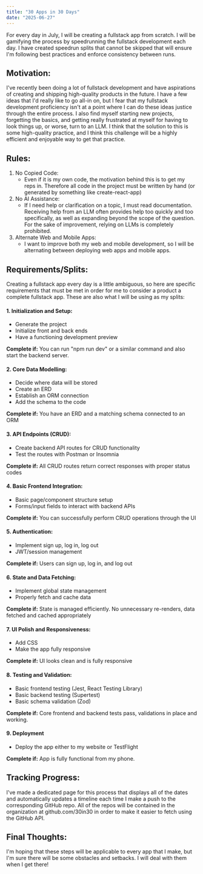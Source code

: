 ```yaml
---
title: "30 Apps in 30 Days"
date: "2025-06-27"
---
```


For every day in July, I will be creating a fullstack app from scratch. I will be gamifying the process by speedrunning the fullstack development each day. I have created speedrun splits that cannot be skipped that will ensure I'm following best practices and enforce consistency between runs.

## Motivation:

I've recently been doing a lot of fullstack development and have aspirations of creating and shipping high-quality products in the future. I have a few ideas that I'd really like to go all-in on, but I fear that my fullstack development proficiency isn't at a point where I can do these ideas justice through the entire process. I also find myself starting new projects, forgetting the basics, and getting really frustrated at myself for having to look things up, or worse, turn to an LLM. I think that the solution to this is some high-quality practice, and I think this challenge will be a highly efficient and enjoyable way to get that practice.

## Rules:

1. No Copied Code:
	- Even if it is my own code, the motivation behind this is to get my reps in. Therefore all code in the project must be written by hand (or generated by something like create-react-app)
2. No AI Assistance:
	- If I need help or clarification on a topic, I must read documentation. Receiving help from an LLM often provides help too quickly and too specifically, as well as expanding beyond the scope of the question. For the sake of improvement, relying on LLMs is completely prohibited.
3. Alternate Web and Mobile Apps:
	- I want to improve both my web and mobile development, so I will be alternating between deploying web apps and mobile apps.

## Requirements/Splits:

Creating a fullstack app every day is a little ambiguous, so here are specific requirements that must be met in order for me to consider a product a complete fullstack app. These are also what I will be using as my splits:


#### 1. Initialization and Setup:

- Generate the project
- Initialize front and back ends
- Have a functioning development preview

**Complete if:** You can run "npm run dev" or a similar command and also start the backend server.

#### 2. Core Data Modelling:

- Decide where data will be stored
- Create an ERD
- Establish an ORM connection
- Add the schema to the code

**Complete if:** You have an ERD and a matching schema connected to an ORM

#### 3. API Endpoints (CRUD):

- Create backend API routes for CRUD functionality
- Test the routes with Postman or Insomnia

**Complete if:** All CRUD routes return correct responses with proper status codes
#### 4. Basic Frontend Integration:

- Basic page/component structure setup
- Forms/input fields to interact with backend APIs

**Complete if:** You can successfully perform CRUD operations through the UI

#### 5. Authentication:

- Implement sign up, log in, log out
- JWT/session management

**Complete if:** Users can sign up, log in, and log out


#### 6. State and Data Fetching:

- Implement global state management
- Properly fetch and cache data

**Complete if:** State is managed efficiently. No unnecessary re-renders, data fetched and cached appropriately


#### 7. UI Polish and Responsiveness:

- Add CSS
- Make the app fully responsive

**Complete if:** UI looks clean and is fully responsive


#### 8. Testing and Validation:

- Basic frontend testing (Jest, React Testing Library)
- Basic backend testing (Supertest)
- Basic schema validation (Zod)

**Complete if:** Core frontend and backend tests pass, validations in place and working.

#### 9. Deployment

- Deploy the app either to my website or TestFlight

**Complete if:** App is fully functional from my phone.


## Tracking Progress:

I've made a dedicated page for this process that displays all of the dates and automatically updates a timeline each time I make a push to the corresponding GitHub repo. All of the repos will be contained in the organization at github.com/30in30 in order to make it easier to fetch using the GitHub API.

## Final Thoughts:

I'm hoping that these steps will be applicable to every app that I make, but I'm sure there will be some obstacles and setbacks. I will deal with them when I get there!

